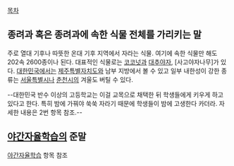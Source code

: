 [[목차]]

== 종려과 혹은 종려과에 속한 식물 전체를 가리키는 말 ==
주로 열대 기후나 따뜻한 온대 기후 지역에서 자라는 식물. 여기에 속한 식물만 해도 202속 2600종이나 된다. 대표적인 식물로는 [[코코넛]]과 [[대추야자]], [사고야자나무]가 있다. [[대한민국]]에서는 [[제주특별자치도]]와 남부 지방에서 볼 수 있고 일부 내한성이 강한 종류는 [[서울특별시]]나 [[춘천시]]의 겨울도 버틸 수 있다.

--대한민국 반수 이상의 고등학교는 이걸 교목으로 채택한 뒤 학생들에게 키우게 하고 있다고 한다. 특히 밤에 가꿔야 쑥쑥 자라기 때문에 학생들이 밤에 고생한다 카더라. 자세한 내용은 2번 항목 참조.--

== [[야간자율학습]]의 준말 ==
[[야간자율학습]] 항목 참조

